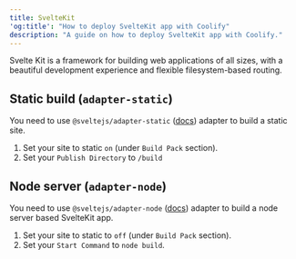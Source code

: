 ```yaml
---
title: SvelteKit
'og:title': "How to deploy SvelteKit app with Coolify"
description: "A guide on how to deploy SvelteKit app with Coolify."
---
```


Svelte Kit is a framework for building web applications of all sizes, with a beautiful development experience and flexible filesystem-based routing.

## Static build (`adapter-static`)

You need to use `@sveltejs/adapter-static` ([docs](https://kit.svelte.dev/docs/adapter-static)) adapter to build a static site.

1. Set your site to static `on` (under `Build Pack` section).
2. Set your `Publish Directory` to `/build`

## Node server (`adapter-node`)
You need to use `@sveltejs/adapter-node` ([docs](https://kit.svelte.dev/docs/adapter-node)) adapter to build a node server based SvelteKit app.

1. Set your site to static to `off` (under `Build Pack` section).
2. Set your `Start Command` to `node build`.